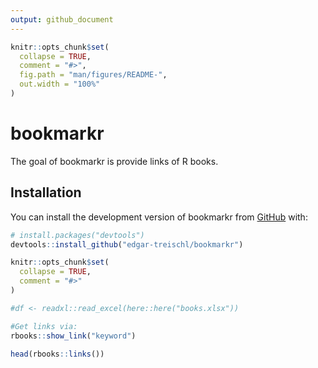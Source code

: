 ```yaml
---
output: github_document
---
```



<!-- README.md is generated from README.Rmd. Please edit that file -->

```r
knitr::opts_chunk$set(
  collapse = TRUE,
  comment = "#>",
  fig.path = "man/figures/README-",
  out.width = "100%"
)
```

# bookmarkr

<!-- badges: start -->
<!-- badges: end -->

The goal of bookmarkr is provide links of R books.

## Installation

You can install the development version of bookmarkr from [GitHub](https://github.com/) with:

``` r
# install.packages("devtools")
devtools::install_github("edgar-treischl/bookmarkr")
```

```r
knitr::opts_chunk$set(
  collapse = TRUE,
  comment = "#>"
)

#df <- readxl::read_excel(here::here("books.xlsx"))

```

```r
#Get links via: 
rbooks::show_link("keyword")
```


```r
head(rbooks::links())
```



